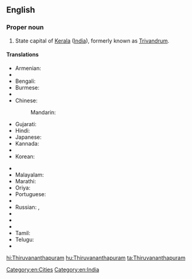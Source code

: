 ==English==
{{wikipedia}}

===Proper noun===
{{en-proper noun}}

# State capital of [[Kerala]] ([[India]]), formerly known as [[Trivandrum]].

====Translations====
{{trans-top|capital of Kerala, India}}
* Armenian: {{t|hy|Տիրուվանանտապուրամ|sc=Armn}}
* {{trreq|as}}
* Bengali: {{t|bn|তিরুবনন্তপুরম|sc=Beng|tr=tirubanantapuram}}
* Burmese: {{t|my|တြိဗန်ဒရမ်|sc=Mymr}}
* {{trreq|hne}}
* Chinese:
*: Mandarin: {{t|cmn|特里凡得琅|tr=Tèlǐfándeláng|sc=Hani}}
* Gujarati: {{t|gu|તિરુવનંતપુરમ્|sc=Gujr|tr=tiruvanantapuram}}
* Hindi: {{t|hi|तिरुअनन्तपुरम्|tr=tiru'anantapuram}}
* Japanese: {{t|ja|ティルヴァナンタプラム|tr=Tiruvanantapuramu}}
* Kannada: {{t|kn|ತಿರುವನಂತಪುರಮ್|sc=Knda|tr=tiruvanantapuram}}
* {{trreq|km}}
* Korean: {{t|ko|티루바난타푸람|sc=Kore|tr=tirubanantapuram}}
{{trans-mid}}
* {{trreq|lo}}
* Malayalam: {{t+|ml|തിരുവനന്തപുരം|tr=Tiruvanŭntapuraṁ|sc=Mlym}}
* Marathi: {{t|mr|तिरुवनंतपुरम|sc=Deva|tr=tiruvanantapuram}}
* Oriya: {{t|or|ତ୍ରିବେନ୍ଦ୍ରମ|sc=Orya|tr=tribēndram}}
* Portuguese: {{t|pt|Trivandrum|f}}
* {{trreq|pa}}
* Russian: {{t|ru|Тируванантапурам|m|tr=Tiruvanantapuram}}, {{t|ru|Тривандрум|m|tr=Trivandrum}}
* {{trreq|sat}}
* {{trreq|sip}}
* {{trreq|si}}
* Tamil: {{t|ta|திருவனந்தபுரம்|sc=Taml|tr=tiruvaṉantapuram}}
* Telugu: {{t|te|తిరువనంతపురం|tr=tiruvanantapuraṁ}}
* {{trreq|th}}
{{trans-bottom}}

[[Category:en:Cities]]
[[Category:en:India]]

[[hi:Thiruvananthapuram]]
[[hu:Thiruvananthapuram]]
[[ta:Thiruvananthapuram]]